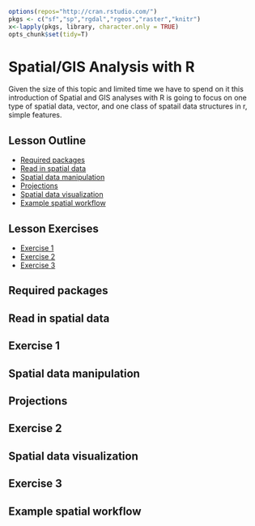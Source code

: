 ```r
options(repos="http://cran.rstudio.com/")
pkgs <- c("sf","sp","rgdal","rgeos","raster","knitr")
x<-lapply(pkgs, library, character.only = TRUE)
opts_chunk$set(tidy=T)
```

# Spatial/GIS Analysis with R

Given the size of this topic and limited time we have to spend on it this introduction of Spatial and GIS analyses with R is going to focus on one type of spatial data, vector, and one class of spatail data structures in r, simple features.

## Lesson Outline
- [Required packages](#required-spatial-packages)
- [Read in spatial data](#read-in-spatial-data)
- [Spatial data manipulation](#spatial-data-manipulation)
- [Projections](#projections)
- [Spatial data visualization](#spatial-data-visualization)
- [Example spatial workflow](#example-spatial-workflow)

## Lesson Exercises
- [Exercise 1](#exercise-1)
- [Exercise 2](#exercise-2)
- [Exercise 3](#exercise-3)

## Required packages

## Read in spatial data

## Exercise 1

## Spatial data manipulation

## Projections

## Exercise 2

## Spatial data visualization

## Exercise 3

## Example spatial workflow


